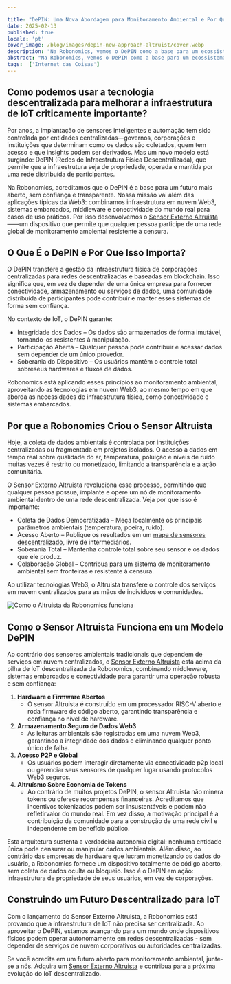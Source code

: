 ```yaml
---

title: "DePIN: Uma Nova Abordagem para Monitoramento Ambiental e Por Que a Robonomics Construiu o Sensor Altruista"
date: 2025-02-13
published: true
locale: 'pt'
cover_image: /blog/images/depin-new-approach-altruist/cover.webp
description: "Na Robonomics, vemos o DePIN como a base para um ecossistema de IoT sem confiança, de propriedade do usuário. O Sensor Externo Altruista capacita qualquer pessoa a contribuir para uma rede de monitoramento ambiental resistente à censura, aproveitando a infraestrutura Web3 para dados abertos e verificáveis, livres de controle centralizado."
abstract: "Na Robonomics, vemos o DePIN como a base para um ecossistema de IoT sem confiança, de propriedade do usuário. O Sensor Externo Altruista capacita qualquer pessoa a contribuir para uma rede de monitoramento ambiental resistente à censura, aproveitando a infraestrutura Web3 para dados abertos e verificáveis, livres de controle centralizado."
tags:  ['Internet das Coisas']
---
```


## Como podemos usar a tecnologia descentralizada para melhorar a infraestrutura de IoT criticamente importante?

Por anos, a implantação de sensores inteligentes e automação tem sido controlada por entidades centralizadas—governos, corporações e instituições que determinam como os dados são coletados, quem tem acesso e que insights podem ser derivados. Mas um novo modelo está surgindo: DePIN (Redes de Infraestrutura Física Descentralizada), que permite que a infraestrutura seja de propriedade, operada e mantida por uma rede distribuída de participantes.

Na Robonomics, acreditamos que o DePIN é a base para um futuro mais aberto, sem confiança e transparente. Nossa missão vai além das aplicações típicas da Web3: combinamos infraestrutura em nuvem Web3, sistemas embarcados, middleware e conectividade do mundo real para casos de uso práticos. Por isso desenvolvemos o [Sensor Externo Altruista](https://robonomics.network/devices/altruist/)——um dispositivo que permite que qualquer pessoa participe de uma rede global de monitoramento ambiental resistente à censura.

## O Que É o DePIN e Por Que Isso Importa?

O DePIN transfere a gestão da infraestrutura física de corporações centralizadas para redes descentralizadas e baseadas em blockchain. Isso significa que, em vez de depender de uma única empresa para fornecer conectividade, armazenamento ou serviços de dados, uma comunidade distribuída de participantes pode contribuir e manter esses sistemas de forma sem confiança.

No contexto de IoT, o DePIN garante:

- Integridade dos Dados – Os dados são armazenados de forma imutável, tornando-os resistentes à manipulação.
- Participação Aberta – Qualquer pessoa pode contribuir e acessar dados sem depender de um único provedor.
- Soberania do Dispositivo – Os usuários mantêm o controle total sobreseus hardwares e fluxos de dados.

Robonomics está aplicando esses princípios ao monitoramento ambiental, aproveitando as tecnologias em nuvem Web3, ao mesmo tempo em que aborda as necessidades de infraestrutura física, como conectividade e sistemas embarcados.

## Por que a Robonomics Criou o Sensor Altruista

Hoje, a coleta de dados ambientais é controlada por instituições centralizadas ou fragmentada em projetos isolados. O acesso a dados em tempo real sobre qualidade do ar, temperatura, poluição e níveis de ruído muitas vezes é restrito ou monetizado, limitando a transparência e a ação comunitária.

O Sensor Externo Altruista revoluciona esse processo, permitindo que qualquer pessoa possua, implante e opere um nó de monitoramento ambiental dentro de uma rede descentralizada. Veja por que isso é importante:

- Coleta de Dados Democratizada – Meça localmente os principais parâmetros ambientais (temperatura, poeira, ruído).
- Acesso Aberto – Publique os resultados em um [mapa de sensores descentralizado](https://sensors.social/#/remote/pm10/3/39.0277/8.7891), livre de intermediários.
- Soberania Total – Mantenha controle total sobre seu sensor e os dados que ele produz.
- Colaboração Global – Contribua para um sistema de monitoramento ambiental sem fronteiras e resistente à censura.

Ao utilizar tecnologias Web3, o Altruista transfere o controle dos serviços em nuvem centralizados para as mãos de indivíduos e comunidades.


![Como o Altruista da Robonomics funciona](/blog/images/depin-new-approach-altruist/How_Altruist_Works.webp)


## Como o Sensor Altruista Funciona em um Modelo DePIN

Ao contrário dos sensores ambientais tradicionais que dependem de serviços em nuvem centralizados, o [Sensor Externo Altruista](https://robonomics.network/devices/altruist/) está acima da pilha de IoT descentralizada da Robonomics, combinando middleware, sistemas embarcados e conectividade para garantir uma operação robusta e sem confiança:

1. **Hardware e Firmware Abertos**
    - O sensor Altruista é construído em um processador RISC-V aberto e roda firmware de código aberto, garantindo transparência e confiança no nível de hardware.
2. **Armazenamento Seguro de Dados Web3**
    - As leituras ambientais são registradas em uma nuvem Web3, garantindo a integridade dos dados e eliminando qualquer ponto único de falha.
3. **Acesso P2P e Global**
    - Os usuários podem interagir diretamente via conectividade p2p local ou gerenciar seus sensores de qualquer lugar usando protocolos Web3 seguros.
4. **Altruísmo Sobre Economia de Tokens**
    - Ao contrário de muitos projetos DePIN, o sensor Altruista não minera tokens ou oferece recompensas financeiras. Acreditamos que incentivos tokenizados podem ser insustentáveis e podem não refletirvalor do mundo real. Em vez disso, a motivação principal é a contribuição da comunidade para a construção de uma rede civil e independente em benefício público.

Esta arquitetura sustenta a verdadeira autonomia digital: nenhuma entidade única pode censurar ou manipular dados ambientais. Além disso, ao contrário das empresas de hardware que lucram monetizando os dados do usuário, a Robonomics fornece um dispositivo totalmente de código aberto, sem coleta de dados oculta ou bloqueio. Isso é o DePIN em ação: infraestrutura de propriedade de seus usuários, em vez de corporações.

## Construindo um Futuro Descentralizado para IoT

Com o lançamento do Sensor Externo Altruista, a Robonomics está provando que a infraestrutura de IoT não precisa ser centralizada. Ao aproveitar o DePIN, estamos avançando para um mundo onde dispositivos físicos podem operar autonomamente em redes descentralizadas - sem depender de serviços de nuvem corporativos ou autoridades centralizadas.

Se você acredita em um futuro aberto para monitoramento ambiental, junte-se a nós. Adquira um [Sensor Externo Altruista](https://robonomics.network/devices/altruist/) e contribua para a próxima evolução do IoT descentralizado.